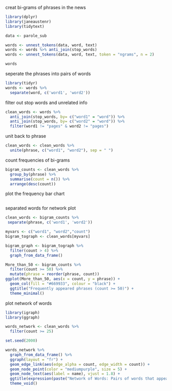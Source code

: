 creat bi-grams of phrases in the news
```r
library(dplyr)
library(janeaustenr)
library(tidytext)

data <- parole_sub

words <- unnest_tokens(data, word, text)
words <- words %>% anti_join(stop_words)
words <- unnest_tokens(data, word, text, token = "ngrams", n = 2)

words
```

seperate the phrases into pairs of words
```r
library(tidyr)
words <- words %>%
  separate(word, c('word1', 'word2'))
```

filter out stop words and unrelated info
```r
clean_words <- words %>%
  anti_join(stop_words, by= c("word1" = "word")) %>%
  anti_join(stop_words, by= c("word2" = "word")) %>%
  filter(word1 != "pages" & word2 != "pages")
```

unit back to phrase
```r
clean_words <- clean_words %>%
  unite(phrase, c("word1", "word2"), sep = " ")
```

count frequencies of bi-grams
```r
bigram_counts <- clean_words %>%
  group_by(phrase) %>%
  summarise(count = n()) %>%
  arrange(desc(count)) 
```

plot the frequency bar chart
```r

```

separated words for network plot
```r
clean_words <- bigram_counts %>%
 separate(phrase, c('word1', 'word2'))
```

```r
myvars <- c("word1", "word2","count")
bigram_tograph <- clean_words[myvars]
```

```r
bigram_graph <- bigram_tograph %>%
  filter(count > 4) %>%
  graph_from_data_frame()
```

```r
More_than_50 <- bigram_counts %>%
  filter(count >= 50) %>%
  mutate(phrase = reorder(phrase, count)) 
ggplot(More_than_50, aes(x = count, y = phrase)) +
  geom_col(fill = "#669933", colour = "black") + 
  ggtitle("Frequently appeared phrases (count >= 50)") +
  theme_minimal()
```


plot network of words
```r
library(igraph)
library(ggraph)

words_network <- clean_words %>%
  filter(count >= 25) 

set.seed(2000)

words_network %>%
  graph_from_data_frame() %>%
  ggraph(layout = "fr") +
  geom_edge_link(aes(edge_alpha = count, edge_width = count)) +
  geom_node_point(color = "mediumpurple", size = 5) +
  geom_node_text(aes(label = name), vjust = 1.8) +
  ggtitle(expression(paste("Network of Words: Pairs of words that appeared together more than 25 times"))) +
  theme_void()
```






